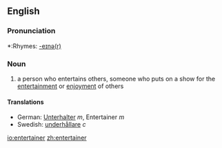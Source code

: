 ==English==

===Pronunciation===
*:Rhymes: [[Rhymes:English:-eɪnə(r)|-eɪnə(r)]]

===Noun===
# a person who entertains others, someone who puts on a show for the [[entertainment]] or [[enjoyment]] of others

====Translations====
*German: [[Unterhalter]] ''m'', Entertainer ''m''
*Swedish: [[underhållare]] ''c''

[[io:entertainer]]
[[zh:entertainer]]